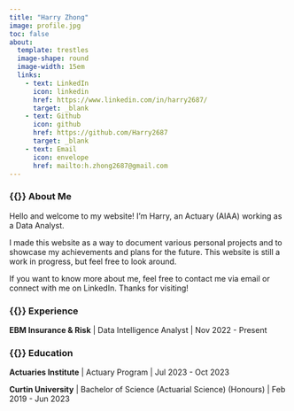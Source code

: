 ```yaml
---
title: "Harry Zhong"
image: profile.jpg
toc: false
about:
  template: trestles
  image-shape: round
  image-width: 15em
  links: 
    - text: LinkedIn
      icon: linkedin
      href: https://www.linkedin.com/in/harry2687/
      target: _blank
    - text: Github
      icon: github
      href: https://github.com/Harry2687
      target: _blank
    - text: Email
      icon: envelope
      href: mailto:h.zhong2687@gmail.com
---
```


### {{<fa user-tie>}} About Me

Hello and welcome to my website! I’m Harry, an Actuary (AIAA) working as a Data Analyst.

I made this website as a way to document various personal projects and to showcase my achievements and plans for the future. This website is still a work in progress, but feel free to look around.

If you want to know more about me, feel free to contact me via email or connect with me on LinkedIn. Thanks for visiting!

### {{<fa briefcase>}} Experience

**EBM Insurance & Risk** \| Data Intelligence Analyst \| Nov 2022 - Present

### {{<fa graduation-cap>}} Education

**Actuaries Institute** \| Actuary Program \| Jul 2023 - Oct 2023

**Curtin University** \| Bachelor of Science (Actuarial Science) (Honours) \| Feb 2019 - Jun 2023